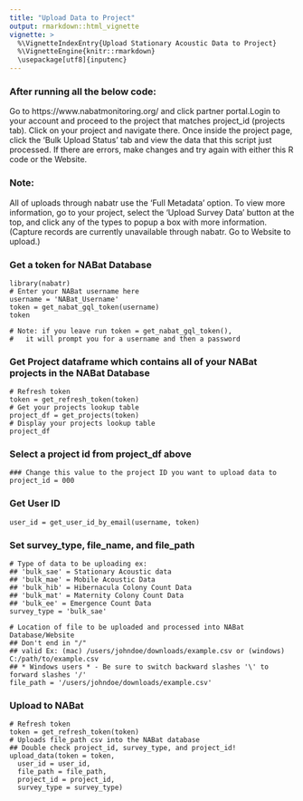 ```yaml
---
title: "Upload Data to Project"
output: rmarkdown::html_vignette
vignette: >
  %\VignetteIndexEntry{Upload Stationary Acoustic Data to Project}
  %\VignetteEngine{knitr::rmarkdown}
  \usepackage[utf8]{inputenc}
---
```



### After running all the below code:
Go to https://www.nabatmonitoring.org/ and click partner portal.Login to your account
and proceed to the project that matches project_id (projects tab). Click on your project 
and navigate there. Once inside the project page, click the 'Bulk Upload Status' tab
and view the data that this script just processed. If there are errors, make changes and
try again with either this R code or the Website.

### Note:
All of uploads through nabatr use the 'Full Metadata' option. To view more information,
go to your project, select the 'Upload Survey Data' button at the top, and click any of
the types to popup a box with more information. (Capture records are currently 
unavailable through nabatr. Go to Website to upload.)


### Get a token for NABat Database
```
library(nabatr)
# Enter your NABat username here
username = 'NABat_Username'
token = get_nabat_gql_token(username)
token

# Note: if you leave run token = get_nabat_gql_token(),
#   it will prompt you for a username and then a password
```


### Get Project dataframe which contains all of your NABat projects in the NABat Database
```
# Refresh token
token = get_refresh_token(token)
# Get your projects lookup table
project_df = get_projects(token)
# Display your projects lookup table
project_df
```

### Select a project id from project_df above
```
### Change this value to the project ID you want to upload data to
project_id = 000
```

### Get User ID
```
user_id = get_user_id_by_email(username, token)
```

### Set survey_type, file_name, and file_path
```
# Type of data to be uploading ex:
## 'bulk_sae' = Stationary Acoustic data
## 'bulk_mae' = Mobile Acoustic Data
## 'bulk_hib' = Hibernacula Colony Count Data
## 'bulk_mat' = Maternity Colony Count Data
## 'bulk_ee' = Emergence Count Data
survey_type = 'bulk_sae'

# Location of file to be uploaded and processed into NABat Database/Website
## Don't end in "/"
## valid Ex: (mac) /users/johndoe/downloads/example.csv or (windows) C:/path/to/example.csv
## * Windows users * - Be sure to switch backward slashes '\' to forward slashes '/'
file_path = '/users/johndoe/downloads/example.csv' 
```


### Upload to NABat
```
# Refresh token
token = get_refresh_token(token)
# Uploads file_path csv into the NABat database
## Double check project_id, survey_type, and project_id!
upload_data(token = token, 
  user_id = user_id, 
  file_path = file_path,
  project_id = project_id,
  survey_type = survey_type)
```




